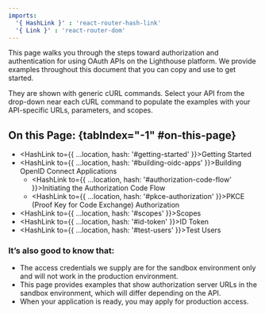 ```yaml
---
imports:
  '{ HashLink }' : 'react-router-hash-link'
  '{ Link }' : 'react-router-dom'
---
```


This page walks you through the steps toward authorization and authentication for using OAuth APIs on the Lighthouse platform. We provide examples throughout this document that you can copy and use to get started. 

They are shown with generic cURL commands. Select your API from the drop-down near each cURL command to populate the examples with your API-specific URLs, parameters, and scopes.

## On this Page: {tabIndex="-1" #on-this-page}

- <HashLink to={{ ...location, hash: '#getting-started' }}>Getting Started</HashLink>
- <HashLink to={{ ...location, hash: '#building-oidc-apps' }}>Building OpenID Connect Applications</HashLink> 
  - <HashLink to={{ ...location, hash: '#authorization-code-flow' }}>Initiating the Authorization Code Flow</HashLink> 
  - <HashLink to={{ ...location, hash: '#pkce-authorization' }}>PKCE (Proof Key for Code Exchange) Authorization</HashLink> 
- <HashLink to={{ ...location, hash: '#scopes' }}>Scopes</HashLink>
- <HashLink to={{ ...location, hash: '#id-token' }}>ID Token</HashLink>
- <HashLink to={{ ...location, hash: '#test-users' }}>Test Users</HashLink>

### It’s also good to know that: 
- The access credentials we supply are for the sandbox environment only and will not work in the production environment. 
- This page provides examples that show authorization server URLs in the sandbox environment, which will differ depending on the API. 
- When your application is ready, you may <Link to="/go-live">apply for production access</Link>.
